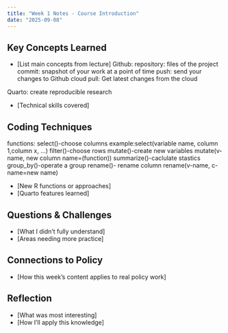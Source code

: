 ```yaml
---
title: "Week 1 Notes - Course Introduction"
date: "2025-09-08"
---
```


## Key Concepts Learned
- [List main concepts from lecture]
Github: 
  repository: files of the project
  commit: snapshot of your work at a point of time
  push: send your changes to Github cloud
  pull: Get latest changes from the cloud

Quarto: create reproducible research

- [Technical skills covered]

## Coding Techniques
functions:
  select()-choose columns             example:select(variable name, column 1,column x, ...)
  filter()-choose rows
  mutate()-create new variables       mutate(v-name, new column name=(function))
  summarize()-caclulate stastics  
  group_by()-operate a group
  rename()- rename column             rename(v-name, c-name=new name)

- [New R functions or approaches]
- [Quarto features learned]

## Questions & Challenges
- [What I didn't fully understand]
- [Areas needing more practice]

## Connections to Policy
- [How this week's content applies to real policy work]

## Reflection
- [What was most interesting]
- [How I'll apply this knowledge]
